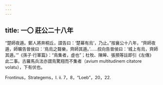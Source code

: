 ```yaml
---
---
---
```

title: 一〇 莊公二十八年
---




“楚師夜遁。鄭人將奔桐丘，諜告曰：‘楚幕有烏’，乃止。”按襄公十八年，“齊師夜遁，師曠告晉侯曰：‘鳥烏之聱樂，齊師其遁。’……叔向告晉侯曰：‘城上有烏，齊師其遁。’”《孫子·行軍篇》：“鳥集者，虛也”；杜牧、陳皞、張預等註即引《左傳》 此二事。古羅馬兵法亦謂鳥驚翔而不集者（avium multitudinem citatore volatu），下有伏也。

Frontinus，Strategems，I. ii. 7，8，“Loeb”，20，22.